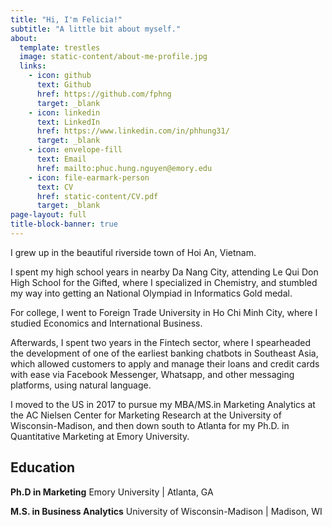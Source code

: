```yaml
---
title: "Hi, I'm Felicia!"
subtitle: "A little bit about myself."
about:
  template: trestles
  image: static-content/about-me-profile.jpg
  links:
    - icon: github
      text: Github
      href: https://github.com/fphng
      target: _blank
    - icon: linkedin
      text: LinkedIn
      href: https://www.linkedin.com/in/phhung31/
      target: _blank
    - icon: envelope-fill
      text: Email
      href: mailto:phuc.hung.nguyen@emory.edu
    - icon: file-earmark-person
      text: CV
      href: static-content/CV.pdf
      target: _blank
page-layout: full
title-block-banner: true
---
```


I grew up in the beautiful riverside town of Hoi An, Vietnam.

I spent my high school years in nearby Da Nang City, attending Le Qui Don High School for the Gifted, where I specialized in Chemistry, and stumbled my way into getting an National Olympiad in Informatics Gold medal.

For college, I went to Foreign Trade University in Ho Chi Minh City, where I studied Economics and International Business.

Afterwards, I spent two years in the Fintech sector, where I spearheaded the development of one of the earliest banking chatbots in Southeast Asia, which allowed customers to apply and manage their loans and credit cards with ease via Facebook Messenger, Whatsapp, and other messaging platforms, using natural language.

I moved to the US in 2017 to pursue my MBA/MS.in Marketing Analytics at the AC Nielsen Center for Marketing Research at the University of Wisconsin-Madison, and then down south to Atlanta for my Ph.D. in Quantitative Marketing at Emory University.

## Education

**Ph.D in Marketing** Emory University \| Atlanta, GA

**M.S. in Business Analytics** University of Wisconsin-Madison \| Madison, WI